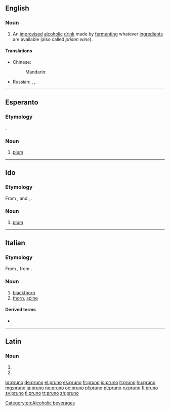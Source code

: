 ==English==

===Noun===
{{wikipedia}}
{{en-noun|-}}

# {{label|en|US|prison|slang}} An [[improvised]] [[alcoholic]] [[drink]] made by [[ferment]]ing whatever [[ingredient]]s are available (also called ''prison wine'').

====Translations====
{{trans-top|an improvised alcoholic drink}}
* Chinese:
*: Mandarin: {{t|cmn|家酿啤酒|tr=jiā niàng píjiǔ|sc=Hani}}
{{trans-mid}}
* Russian: {{t+|ru|бра́га|f}}, {{t+|ru|бра́жка|f}}, {{qualifier|distilled}} {{t+|ru|самого́н|m}}
{{trans-bottom}}

[[Category:en:Alcoholic beverages]]

----

==Esperanto==

===Etymology===
{{borrowing|fr|prune|lang=eo}} {{suffix||o|lang=eo}}.

===Noun===
{{eo-head}}

# [[plum]]

{{catlangcode|eo|Fruits}}

----

==Ido==

===Etymology===
From {{der|io|eo|pruno}}, {{der|io|en}} and {{der|io|fr|prune}}, {{der|io|it|prugna}}.

===Noun===
{{io-noun|prun}}

# [[plum]]

{{catlangcode|io|Fruits}}

----

==Italian==

===Etymology===
From {{etyl|la|it}} {{m|la|prunus}}, from {{etyl|grc|it}}.

===Noun===
{{it-noun|m}}

# [[blackthorn]]
# [[thorn]], [[spine]]

====Derived terms====
* {{l|it|pruneto}}

----

==Latin==

===Noun===
{{la-noun-form|prūnō}}

# {{inflection of|prūnus||dat|s|lang=la}}
# {{inflection of|prūnus||abl|s|lang=la}}

[[br:pruno]]
[[de:pruno]]
[[el:pruno]]
[[es:pruno]]
[[fr:pruno]]
[[io:pruno]]
[[it:pruno]]
[[hu:pruno]]
[[mg:pruno]]
[[ja:pruno]]
[[no:pruno]]
[[oc:pruno]]
[[pl:pruno]]
[[pt:pruno]]
[[ru:pruno]]
[[fi:pruno]]
[[sv:pruno]]
[[tl:pruno]]
[[tr:pruno]]
[[zh:pruno]]